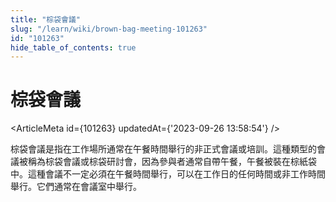 ```yaml
---
title: "棕袋會議"
slug: "/learn/wiki/brown-bag-meeting-101263"
id: "101263"
hide_table_of_contents: true
---
```



# 棕袋會議

<ArticleMeta id={101263} updatedAt={'2023-09-26 13:58:54'} />
<div className='border-solid border-b border-t-0 my-4 border-[var(--ifm-color-gray-300)]' />

棕袋會議是指在工作場所通常在午餐時間舉行的非正式會議或培訓。這種類型的會議被稱為棕袋會議或棕袋研討會，因為參與者通常自帶午餐，午餐被裝在棕紙袋中。這種會議不一定必須在午餐時間舉行，可以在工作日的任何時間或非工作時間舉行。它們通常在會議室中舉行。
